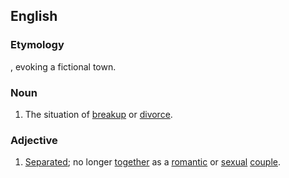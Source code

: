 ==English==

===Etymology===
{{af|en|split|-s-|-ville}}, evoking a fictional town.

===Noun===
{{en-noun|-}}

# {{lb|en|informal}} The situation of [[breakup]] or [[divorce]].

===Adjective===
{{en-adj|-}}

# {{lb|en|informal}} [[separated|Separated]]; no longer [[together]] as a [[romantic]] or [[sexual]] [[couple]].